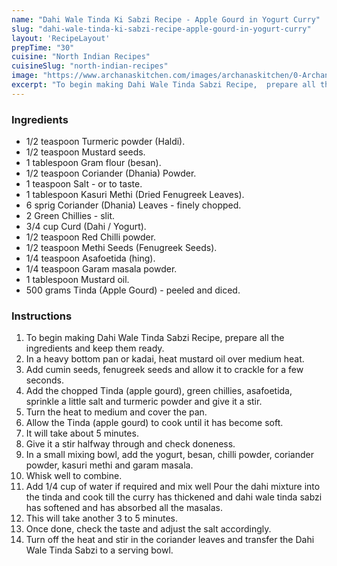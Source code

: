 ---
name: "Dahi Wale Tinda Ki Sabzi Recipe - Apple Gourd in Yogurt Curry"
slug: "dahi-wale-tinda-ki-sabzi-recipe-apple-gourd-in-yogurt-curry"
layout: 'RecipeLayout'
prepTime: "30"
cuisine: "North Indian Recipes"
cuisineSlug: "north-indian-recipes"
image: "https://www.archanaskitchen.com/images/archanaskitchen/0-Archanas-Kitchen-Recipes/2020/Dahi_Walla_Tinda_Recipe_Indian_Round_gourd_or_Apple_Gourd_Curry__5_1600.jpg"
excerpt: "To begin making Dahi Wale Tinda Sabzi Recipe,  prepare all the ingredients and keep them ready"
---

### Ingredients

- 1/2 teaspoon Turmeric powder (Haldi).
- 1/2 teaspoon Mustard seeds.
- 1 tablespoon Gram flour (besan).
- 1/2 teaspoon Coriander (Dhania) Powder.
- 1 teaspoon Salt - or to taste.
- 1 tablespoon Kasuri Methi (Dried Fenugreek Leaves).
- 6 sprig Coriander (Dhania) Leaves - finely chopped.
- 2 Green Chillies - slit.
- 3/4 cup Curd (Dahi / Yogurt).
- 1/2 teaspoon Red Chilli powder.
- 1/2 teaspoon Methi Seeds (Fenugreek Seeds).
- 1/4 teaspoon Asafoetida (hing).
- 1/4 teaspoon Garam masala powder.
- 1 tablespoon Mustard oil.
- 500 grams Tinda (Apple Gourd) - peeled and diced.

### Instructions

1. To begin making Dahi Wale Tinda Sabzi Recipe,  prepare all the ingredients and keep them ready.
1. In a heavy bottom pan or kadai, heat mustard oil over medium heat.
1. Add cumin seeds, fenugreek seeds and allow it to crackle for a few seconds.
1. Add the chopped Tinda (apple gourd), green chillies, asafoetida, sprinkle a little salt and turmeric powder and give it a stir.
1. Turn the heat to medium and cover the pan.
1. Allow the Tinda (apple gourd) to cook until it has become soft.
1. It will take about 5 minutes.
1. Give it a stir halfway through and check doneness.
1. In a small mixing bowl, add the yogurt, besan, chilli powder, coriander powder, kasuri methi and garam masala.
1. Whisk well to combine.
1. Add 1/4 cup of water if required and mix well Pour the dahi mixture into the tinda  and cook till the curry has thickened and dahi wale tinda sabzi has softened and has absorbed all the masalas.
1. This will take another 3 to 5 minutes.
1. Once done, check the taste and adjust the salt accordingly.
1. Turn off the heat and stir in the coriander leaves and transfer the Dahi Wale Tinda Sabzi to a serving bowl.
